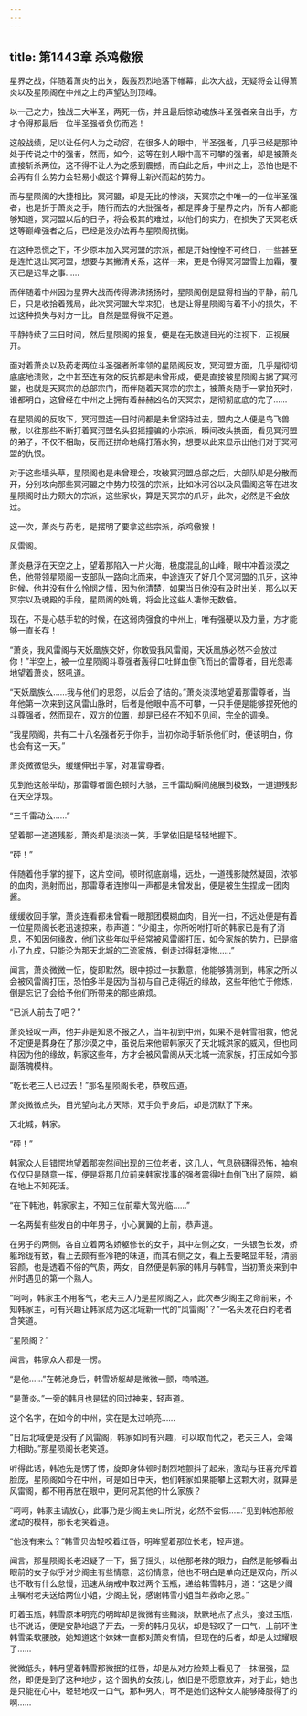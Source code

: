 ```yaml
---
---
---
```

title: 第1443章 杀鸡儆猴
---



星界之战，伴随着萧炎的出关，轰轰烈烈地落下帷幕，此次大战，无疑将会让得萧炎以及星陨阁在中州之上的声望达到顶峰。

以一己之力，独战三大半圣，两死一伤，并且最后惊动魂族斗圣强者亲自出手，方才令得那最后一位半圣强者负伤而逃！

这般战绩，足以让任何人为之动容，在很多人的眼中，半圣强者，几乎已经是那种处于传说之中的强者，然而，如今，这等在别人眼中高不可攀的强者，却是被萧炎直接斩杀两位，这不得不让人为之感到震撼，而自此之后，中州之上，恐怕也是不会再有什么势力会轻易小觑这个算得上新兴而起的势力。

而与星陨阁的大捷相比，冥河盟，却是无比的惨淡，天冥宗之中唯一的一位半圣强者，也是折于萧炎之手，随行而去的大批强者，都是葬身于星界之内，所有人都能够知道，冥河盟以后的日子，将会极其的难过，以他们的实力，在损失了天冥老妖这等巅峰强者之后，已经是没办法再与星陨阁抗衡。

在这种恐慌之下，不少原本加入冥河盟的宗派，都是开始惶惶不可终日，一些甚至是连忙退出冥河盟，想要与其撇清关系，这样一来，更是令得冥河盟雪上加霜，覆灭已是迟早之事……

而伴随着中州因为星界大战而传得沸沸扬扬时，星陨阁倒是显得相当的平静，前几日，只是收拾着残局，此次冥河盟大举来犯，也是让得星陨阁有着不小的损失，不过这种损失与对方一比，自然是显得微不足道。

平静持续了三日时间，然后星陨阁的报复，便是在无数道目光的注视下，正视展开。

面对着萧炎以及药老两位斗圣强者所率领的星陨阁反攻，冥河盟方面，几乎是彻彻底底地溃败，之中甚至连有效的反抗都是未曾形成，便是直接被星陨阁占据了冥河盟，也就是天冥宗的总部宗门，而伴随着天冥宗的宗主，被萧炎随手一掌拍死时，谁都明白，这曾经在中州之上拥有着赫赫凶名的天冥宗，是彻彻底底的完了……

在星陨阁的反攻下，冥河盟连一日时间都是未曾坚持过去，盟内之人便是鸟飞兽散，以往那些不断打着冥河盟名头招摇撞骗的小宗派，瞬间改头换面，看见冥河盟的弟子，不仅不相助，反而还拼命地痛打落水狗，想要以此来显示出他们对于冥河盟的仇恨。

对于这些墙头草，星陨阁也是未曾理会，攻破冥河盟总部之后，大部队却是分散而开，分别攻向那些冥河盟之中势力较强的宗派，比如冰河谷以及风雷阁这等在进攻星陨阁时出力颇大的宗派，这些家伙，算是天冥宗的爪牙，此次，必然是不会放过。

这一次，萧炎与药老，是摆明了要拿这些宗派，杀鸡儆猴！

风雷阁。

萧炎悬浮在天空之上，望着那陷入一片火海，极度混乱的山峰，眼中冲着淡漠之色，他带领星陨阁一支部队一路向北而来，中途连灭了好几个冥河盟的爪牙，这种时候，他并没有什么怜悯之情，因为他清楚，如果当日他没有及时出关，那么以天冥宗以及魂殿的手段，星陨阁的处境，将会比这些人凄惨无数倍。

现在，不是心慈手软的时候，在这弱肉强食的中州上，唯有强硬以及力量，方才能够一直长存！

“萧炎，我风雷阁与天妖凰族交好，你敢毁我风雷阁，天妖凰族必然不会放过你！”半空上，被一位星陨阁斗尊强者轰得口吐鲜血倒飞而出的雷尊者，目光怨毒地望着萧炎，怒吼道。

“天妖凰族么……我与他们的恩怨，以后会了结的。”萧炎淡漠地望着那雷尊者，当年他第一次来到这风雷山脉时，后者是他眼中高不可攀，一只手便是能够捏死他的斗尊强者，然而现在，双方的位置，却是已经在不知不见间，完全的调换。

“我星陨阁，共有二十八名强者死于你手，当初你动手斩杀他们时，便该明白，你也会有这一天。”

萧炎微微低头，缓缓伸出手掌，对准雷尊者。

见到他这般举动，那雷尊者面色顿时大骇，三千雷动瞬间施展到极致，一道道残影在天空浮现。

“三千雷动么……”

望着那一道道残影，萧炎却是淡淡一笑，手掌依旧是轻轻地握下。

“砰！”

伴随着他手掌的握下，这片空间，顿时彻底崩塌，远处，一道残影陡然凝固，浓郁的血肉，溅射而出，那雷尊者连惨叫一声都是未曾发出，便是被生生捏成一团肉酱。

缓缓收回手掌，萧炎连看都未曾看一眼那团模糊血肉，目光一扫，不远处便是有着一位星陨阁长老迅速掠来，恭声道：“少阁主，你所吩咐打听的韩家已是有了消息，不知因何缘故，他们这些年似乎经常被风雷阁打压，如今家族的势力，已是缩小了九成，只能沦为那天北城的二流家族，倒走过得挺凄惨……”

闻言，萧炎微微一怔，旋即默然，眼中掠过一抹歉意，他能够猜测到，韩家之所以会被风雷阁打压，恐怕多半是因为当初与自己走得近的缘故，这些年他忙于修炼，倒是忘记了会给予他们所带来的那些麻烦。

“已派人前去了吧？”

萧炎轻叹一声，他并非是知恩不报之人，当年初到中州，如果不是韩雪相救，他说不定便是葬身在了那沙漠之中，虽说后来他帮韩家灭了天北城洪家的威风，但也同样因为他的缘故，韩家这些年，方才会被风雷阁从天北城一流家族，打压成如今那副落魄模样。

“乾长老三人已过去！”那名星陨阁长老，恭敬应道。

萧炎微微点头，目光望向北方天际，双手负于身后，却是沉默了下来。

天北城，韩家。

“砰！”

韩家众人目错愕地望着那突然间出现的三位老者，这几人，气息磅礴得恐怖，袖袍仅仅只是随意一挥，便是将那几位前来韩家找事的强者震得吐血倒飞出了庭院，躺在地上不知死活。

“在下韩池，韩家家主，不知三位前辈大驾光临……”

一名两鬓有些发白的中年男子，小心翼翼的上前，恭声道。

在男子的两侧，各自立着两名娇躯修长的女子，其中左侧之女，一头银色长发，娇躯玲珑有致，看上去颇有些冷艳的味道，而其右侧之女，看上去要略显年轻，清丽容颜，也是透着不俗的气质，两女，自然便是韩家的韩月与韩雪，当初萧炎来到中州时遇见的第一个熟人。

“呵呵，韩家主不用客气，老夫三人乃是星陨阁之人，此次奉少阁主之命前来，不知韩家主，可有兴趣让韩家成为这北域新一代的“风雷阁”？”一名头发花白的老者含笑道。

“星陨阁？”

闻言，韩家众人都是一愣。

“是他……”在韩池身后，韩雪娇躯却是微微一颤，喃喃道。

“是萧炎。”一旁的韩月也是猛的回过神来，轻声道。

这个名字，在如今的中州，实在是太过响亮……

“日后北域便是没有了风雷阁，韩家如同有兴趣，可以取而代之，老夫三人，会竭力相助。”那星陨阁长老笑道。

听得此话，韩池先是愣了愣，旋即身体顿时剧烈地颤抖了起来，激动与狂喜充斥着脸庞，星陨阁如今在中州，可是如日中天，他们韩家如果能攀上这颗大树，就算是风雷阁，都不用再放在眼中，更何况其他的什么家族？

“呵呵，韩家主请放心，此事乃是少阁主亲口所说，必然不会假……”见到韩池那般激动的模样，那长老笑着道。

“他没有来么？”韩雪贝齿轻咬着红唇，明眸望着那位长老，轻声道。

闻言，那星陨阁长老迟疑了一下，摇了摇头，以他那老辣的眼力，自然是能够看出眼前的女子似乎对少阁主有些情意，这份情意，他也不明白是单向还是双向，所以也不敢有什么怠慢，迅速从纳戒中取过两个玉瓶，递给韩雪韩月，道：“这是少阁主嘱咐老夫送给两位小姐，少阁主说，感谢韩雪小姐当年救命之恩。”

盯着玉瓶，韩雪原本明亮的明眸却是微微有些黯淡，默默地点了点头，接过玉瓶，也不说话，便是安静地退了开去，一旁的韩月见状，却是轻叹了一口气，上前环住韩雪柔软腰肢，她知道这个妹妹一直都对萧炎有情，但现在的后者，却是太过耀眼了……

微微低头，韩月望着韩雪那微抿的红唇，却是从对方脸颊上看见了一抹倔强，显然，即便是到了这种地步，这个固执的女孩儿，依旧是不愿意放弃，对于此，她也是只能在心中，轻轻地叹一口气，那种男人，可不是她们这种女人能够降服得了的啊……
